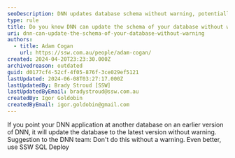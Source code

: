 ```yaml
---
seoDescription: DNN updates database schema without warning, potentially altering data integrity.
type: rule
title: Do you know DNN can update the schema of your database without warning?
uri: dnn-can-update-the-schema-of-your-database-without-warning
authors:
  - title: Adam Cogan
    url: https://ssw.com.au/people/adam-cogan/
created: 2024-04-20T23:23:30.000Z
archivedreason: outdated
guid: d0177cf4-52cf-4f05-876f-3ce029ef5121
lastUpdated: 2024-06-08T03:27:17.000Z
lastUpdatedBy: Brady Stroud [SSW]
lastUpdatedByEmail: bradystroud@ssw.com.au
createdBy: Igor Goldobin
createdByEmail: igor.goldobin@gmail.com
---
```


If you point your DNN application at another database on an earlier version of DNN, it will update the database to the latest version without warning.
Suggestion to the DNN team: Don't do this without a warning. Even better, use SSW SQL Deploy
